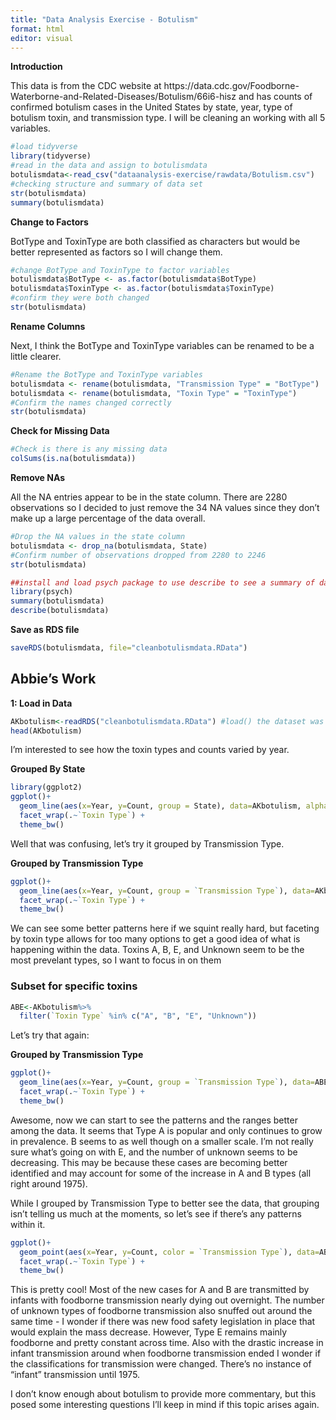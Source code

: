 ```yaml
---
title: "Data Analysis Exercise - Botulism"
format: html
editor: visual
---
```

**Introduction**

This data is from the CDC website at https://data.cdc.gov/Foodborne-Waterborne-and-Related-Diseases/Botulism/66i6-hisz
and has counts of confirmed botulism cases in the United States by state, year, type of botulism toxin, and transmission type. I will be cleaning an working with all 5 variables.
```r
#load tidyverse
library(tidyverse)
#read in the data and assign to botulismdata
botulismdata<-read_csv("dataanalysis-exercise/rawdata/Botulism.csv")
#checking structure and summary of data set
str(botulismdata)
summary(botulismdata)
```

**Change to Factors**

BotType and ToxinType are both classified as characters but would be better represented as factors so I will change them.
```r
#change BotType and ToxinType to factor variables
botulismdata$BotType <- as.factor(botulismdata$BotType)
botulismdata$ToxinType <- as.factor(botulismdata$ToxinType)
#confirm they were both changed
str(botulismdata)
```

**Rename Columns**

Next, I think the BotType and ToxinType variables can be renamed to be a little clearer.
```r
#Rename the BotType and ToxinType variables
botulismdata <- rename(botulismdata, "Transmission Type" = "BotType")
botulismdata <- rename(botulismdata, "Toxin Type" = "ToxinType")
#Confirm the names changed correctly
str(botulismdata)
```

**Check for Missing Data**
```r
#Check is there is any missing data
colSums(is.na(botulismdata))
```

**Remove NAs**

All the NA entries appear to be in the state column. There are 2280 observations so I decided to just remove the 34 NA values since they don't make up a large percentage of the data overall.
```r
#Drop the NA values in the state column
botulismdata <- drop_na(botulismdata, State)
#Confirm number of observations dropped from 2280 to 2246
str(botulismdata)
```

```r
##install and load psych package to use describe to see a summary of data, also run summary
library(psych)
summary(botulismdata)
describe(botulismdata)
```
**Save as RDS file**

```r
saveRDS(botulismdata, file="cleanbotulismdata.RData")
```


## Abbie's Work
**1: Load in Data**
```r
AKbotulism<-readRDS("cleanbotulismdata.RData") #load() the dataset was shooting errors so I renamed it to read it in
head(AKbotulism)
```
I'm interested to see how the toxin types and counts varied by year.

**Grouped By State**

```r
library(ggplot2)
ggplot()+
  geom_line(aes(x=Year, y=Count, group = State), data=AKbotulism, alpha = 0.2)+
  facet_wrap(.~`Toxin Type`) + 
  theme_bw()

```

Well that was confusing, let's try it grouped by Transmission Type.

**Grouped by Transmission Type**

```r
ggplot()+
  geom_line(aes(x=Year, y=Count, group = `Transmission Type`), data=AKbotulism, alpha = 0.2)+
  facet_wrap(.~`Toxin Type`) + 
  theme_bw()

```

We can see some better patterns here if we squint really hard, but faceting by toxin type allows for too many options to get a good idea of what is happening within the data. Toxins A, B, E, and Unknown seem to be the most prevelant types, so I want to focus in on them 

### Subset for specific toxins

```r
ABE<-AKbotulism%>%
  filter(`Toxin Type` %in% c("A", "B", "E", "Unknown"))

```

Let's try that again:

**Grouped by Transmission Type**

```r
ggplot()+
  geom_line(aes(x=Year, y=Count, group = `Transmission Type`), data=ABE, alpha = 0.35)+
  facet_wrap(.~`Toxin Type`) + 
  theme_bw()

```
Awesome, now we can start to see the patterns and the ranges better among the data. It seems that Type A is popular and only continues to grow in prevalence. B seems to as well though on a smaller scale. I'm not really sure what's going on with E, and the number of unknown seems to be decreasing. This may be because these cases are becoming better identified and may account for some of the increase in A and B types (all right around 1975).

While I grouped by Transmission Type to better see the data, that grouping isn't telling us much at the moments, so let's see if there's any patterns within it. 

```r
ggplot()+
  geom_point(aes(x=Year, y=Count, color = `Transmission Type`), data=ABE, alpha = 0.35)+
  facet_wrap(.~`Toxin Type`) + 
  theme_bw()

```

This is pretty cool! Most of the new cases for A and B are transmitted by infants with foodborne transmission nearly dying out overnight. The number of unknown types of foodborne transmission also snuffed out around the same time - I wonder if there was new food safety legislation in place that would explain the mass decrease. However, Type E remains mainly foodborne and pretty constant across time. Also with the drastic increase in infant transmission around when foodborne transmission ended I wonder if the classifications for transmission were changed. There's no instance of "infant" transmission until 1975. 

I don't know enough about botulism to provide more commentary, but this posed some interesting questions I'll keep in mind if this topic arises again. 
